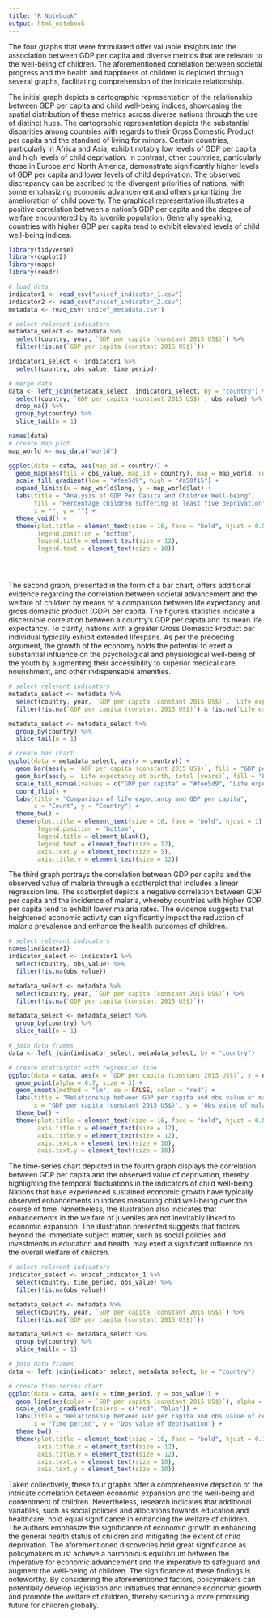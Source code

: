 ```yaml
---
title: "R Notebook"
output: html_notebook
---
```


<p>The four graphs that were formulated offer valuable insights into the association between GDP per capita and diverse metrics that are relevant to the well-being of children. The aforementioned correlation between societal progress and the health and happiness of children is depicted through several graphs, facilitating comprehension of the intricate relationship.</p> 

<p>The initial graph depicts a cartographic representation of the relationship between GDP per capita and child well-being indices, showcasing the spatial distribution of these metrics across diverse nations through the use of distinct hues. The cartographic representation depicts the substantial disparities among countries with regards to their Gross Domestic Product per capita and the standard of living for minors. Certain countries, particularly in Africa and Asia, exhibit notably low levels of GDP per capita and high levels of child deprivation. In contrast, other countries, particularly those in Europe and North America, demonstrate significantly higher levels of GDP per capita and lower levels of child deprivation. The observed discrepancy can be ascribed to the divergent priorities of nations, with some emphasizing economic advancement and others prioritizing the amelioration of child poverty. The graphical representation illustrates a positive correlation between a nation's GDP per capita and the degree of welfare encountered by its juvenile population. Generally speaking, countries with higher GDP per capita tend to exhibit elevated levels of child well-being indices.</p>


```r
library(tidyverse)
library(ggplot2)
library(maps)
library(readr)

# load data
indicator1 <- read_csv("unicef_indicator_1.csv")
indicator2 <- read_csv("unicef_indicator_2.csv")
metadata <- read_csv("unicef_metadata.csv")

# select relevant indicators
metadata_select <- metadata %>%
  select(country, year, `GDP per capita (constant 2015 US$)`) %>%
  filter(!is.na(`GDP per capita (constant 2015 US$)`))

indicator1_select <- indicator1 %>%
  select(country, obs_value, time_period) 

# merge data
data <- left_join(metadata_select, indicator1_select, by = "country") %>%
  select(country, `GDP per capita (constant 2015 US$)`, obs_value) %>%
  drop_na() %>%
  group_by(country) %>%
  slice_tail(n = 1)

names(data)
# create map plot
map_world <- map_data("world")

ggplot(data = data, aes(map_id = country)) +
  geom_map(aes(fill = obs_value, map_id = country), map = map_world, color = "white", size = 0.2) +
  scale_fill_gradient(low = "#fee5d9", high = "#a50f15") +
  expand_limits(x = map_world$long, y = map_world$lat) +
  labs(title = "Analysis of GDP Per Capita and Children Well-being",
       fill = "Percentage children suffering at least five deprivation",
       x = "", y = "") +
  theme_void() +
  theme(plot.title = element_text(size = 16, face = "bold", hjust = 0.5),
        legend.position = "bottom",
        legend.title = element_text(size = 12),
        legend.text = element_text(size = 10))





```
<p>The second graph, presented in the form of a bar chart, offers additional evidence regarding the correlation between societal advancement and the welfare of children by means of a comparison between life expectancy and gross domestic product (GDP) per capita. The figure's statistics indicate a discernible correlation between a country's GDP per capita and its mean life expectancy. To clarify, nations with a greater Gross Domestic Product per individual typically exhibit extended lifespans. As per the preceding argument, the growth of the economy holds the potential to exert a substantial influence on the psychological and physiological well-being of the youth by augmenting their accessibility to superior medical care, nourishment, and other indispensable amenities.</p>

```r

# select relevant indicators
metadata_select <- metadata %>%
  select(country, year, `GDP per capita (constant 2015 US$)`, `Life expectancy at birth, total (years)`) %>%
  filter(!is.na(`GDP per capita (constant 2015 US$)`) & !is.na(`Life expectancy at birth, total (years)`))

metadata_select <- metadata_select %>%
  group_by(country) %>%
  slice_tail(n = 1)

# create bar chart
ggplot(data = metadata_select, aes(x = country)) +
  geom_bar(aes(y = `GDP per capita (constant 2015 US$)`, fill = "GDP per capita"), stat = "identity" ) +
  geom_bar(aes(y = `Life expectancy at birth, total (years)`, fill = "Life expectancy"), stat = "identity") +
  scale_fill_manual(values = c("GDP per capita" = "#fee5d9", "Life expectancy" = "#a50f15")) +
  coord_flip() +
  labs(title = "Comparison of life expectancy and GDP per capita",
       x = "Count", y = "Country") +
  theme_bw() +
  theme(plot.title = element_text(size = 16, face = "bold", hjust = 1),
        legend.position = "bottom",
        legend.title = element_blank(),
        legend.text = element_text(size = 12),
        axis.text.y = element_text(size = 5),
        axis.title.y = element_text(size = 12))


```

<p>The third graph portrays the correlation between GDP per capita and the observed value of malaria through a scatterplot that includes a linear regression line. The scatterplot depicts a negative correlation between GDP per capita and the incidence of malaria, whereby countries with higher GDP per capita tend to exhibit lower malaria rates. The evidence suggests that heightened economic activity can significantly impact the reduction of malaria prevalence and enhance the health outcomes of children.</p>

```r
# select relevant indicators
names(indicator1)
indicator_select <- indicator1 %>%
  select(country, obs_value) %>%
  filter(!is.na(obs_value))

metadata_select <- metadata %>%
  select(country, year, `GDP per capita (constant 2015 US$)`) %>%
  filter(!is.na(`GDP per capita (constant 2015 US$)`))

metadata_select <- metadata_select %>%
  group_by(country) %>%
  slice_tail(n = 1)

# join data frames
data <- left_join(indicator_select, metadata_select, by = "country")

# create scatterplot with regression line
ggplot(data = data, aes(x = `GDP per capita (constant 2015 US$)`, y = obs_value)) +
  geom_point(alpha = 0.7, size = 3) +
  geom_smooth(method = "lm", se = FALSE, color = "red") +
  labs(title = "Relationship between GDP per capita and obs value of malaria",
       x = "GDP per capita (constant 2015 US$)", y = "Obs value of malaria") +
  theme_bw() +
  theme(plot.title = element_text(size = 16, face = "bold", hjust = 0.5),
        axis.title.x = element_text(size = 12),
        axis.title.y = element_text(size = 12),
        axis.text.x = element_text(size = 10),
        axis.text.y = element_text(size = 10))

```

<p>The time-series chart depicted in the fourth graph displays the correlation between GDP per capita and the observed value of deprivation, thereby highlighting the temporal fluctuations in the indicators of child well-being. Nations that have experienced sustained economic growth have typically observed enhancements in indices measuring child well-being over the course of time. Nonetheless, the illustration also indicates that enhancements in the welfare of juveniles are not inevitably linked to economic expansion. The illustration presented suggests that factors beyond the immediate subject matter, such as social policies and investments in education and health, may exert a significant influence on the overall welfare of children.</p>

```r
# select relevant indicators
indicator_select <- unicef_indicator_1 %>%
  select(country, time_period, obs_value) %>%
  filter(!is.na(obs_value))

metadata_select <- metadata %>%
  select(country, year, `GDP per capita (constant 2015 US$)`) %>%
  filter(!is.na(`GDP per capita (constant 2015 US$)`))

metadata_select <- metadata_select %>%
  group_by(country) %>%
  slice_tail(n = 1)

# join data frames
data <- left_join(indicator_select, metadata_select, by = "country")

# create time-series chart
ggplot(data = data, aes(x = time_period, y = obs_value)) +
  geom_line(aes(color = `GDP per capita (constant 2015 US$)`), alpha = 0.7) +
  scale_color_gradientn(colors = c("red", "blue")) +
  labs(title = "Relationship between GDP per capita and obs value of deprivation",
       x = "Time period", y = "Obs value of deprivation") +
  theme_bw() +
  theme(plot.title = element_text(size = 16, face = "bold", hjust = 0.1),
        axis.title.x = element_text(size = 12),
        axis.title.y = element_text(size = 12),
        axis.text.x = element_text(size = 10),
        axis.text.y = element_text(size = 10))

```

<p>Taken collectively, these four graphs offer a comprehensive depiction of the intricate correlation between economic expansion and the well-being and contentment of children. Nevertheless, research indicates that additional variables, such as social policies and allocations towards education and healthcare, hold equal significance in enhancing the welfare of children. The authors emphasize the significance of economic growth in enhancing the general health status of children and mitigating the extent of child deprivation. The aforementioned discoveries hold great significance as policymakers must achieve a harmonious equilibrium between the imperative for economic advancement and the imperative to safeguard and augment the well-being of children. The significance of these findings is noteworthy. By considering the aforementioned factors, policymakers can potentially develop legislation and initiatives that enhance economic growth and promote the welfare of children, thereby securing a more promising future for children globally.</p>